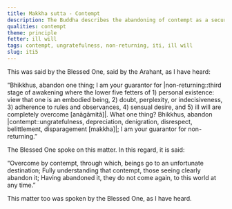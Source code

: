 ```yaml
---
title: Makkha sutta - Contempt
description: The Buddha describes the abandoning of contempt as a security for non-returning.
qualities: contempt
theme: principle
fetter: ill will
tags: contempt, ungratefulness, non-returning, iti, ill will
slug: iti5
---
```


This was said by the Blessed One, said by the Arahant, as I have heard:

“Bhikkhus, abandon one thing; I am your guarantor for |non-returning::third stage of awakening where the lower five fetters of 1) personal existence: view that one is an embodied being, 2) doubt, perplexity, or indecisiveness, 3) adherence to rules and observances, 4) sensual desire, and 5) ill will are completely overcome [anāgāmitā]|. What one thing? Bhikkhus, abandon |contempt::ungratefulness, depreciation, denigration, disrespect, belittlement, disparagement [makkha]|; I am your guarantor for non-returning.”

The Blessed One spoke on this matter. In this regard, it is said:

“Overcome by contempt, through which,
beings go to an unfortunate destination;
Fully understanding that contempt,
those seeing clearly abandon it;
Having abandoned it, they do not come again,
to this world at any time.”

This matter too was spoken by the Blessed One, as I have heard.
